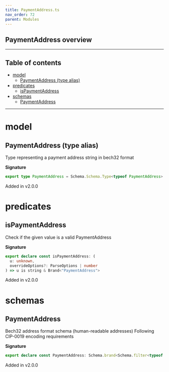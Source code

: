```yaml
---
title: PaymentAddress.ts
nav_order: 72
parent: Modules
---
```


## PaymentAddress overview

---

<h2 className="text-delta">Table of contents</h2>

- [model](#model)
  - [PaymentAddress (type alias)](#paymentaddress-type-alias)
- [predicates](#predicates)
  - [isPaymentAddress](#ispaymentaddress)
- [schemas](#schemas)
  - [PaymentAddress](#paymentaddress)

---

# model

## PaymentAddress (type alias)

Type representing a payment address string in bech32 format

**Signature**

```ts
export type PaymentAddress = Schema.Schema.Type<typeof PaymentAddress>
```

Added in v2.0.0

# predicates

## isPaymentAddress

Check if the given value is a valid PaymentAddress

**Signature**

```ts
export declare const isPaymentAddress: (
  u: unknown,
  overrideOptions?: ParseOptions | number
) => u is string & Brand<"PaymentAddress">
```

Added in v2.0.0

# schemas

## PaymentAddress

Bech32 address format schema (human-readable addresses)
Following CIP-0019 encoding requirements

**Signature**

```ts
export declare const PaymentAddress: Schema.brand<Schema.filter<typeof Schema.String>, "PaymentAddress">
```

Added in v2.0.0

